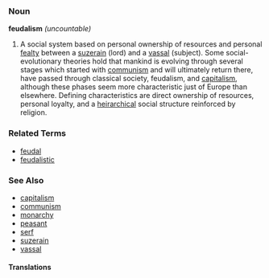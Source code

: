 ===Noun===
'''feudalism'''  ''(uncountable)''

#A social system based on personal ownership of resources and personal [[fealty]] between a [[suzerain]] (lord) and a [[vassal]] (subject). Some social-evolutionary theories hold that mankind is evolving through several stages which started with [[communism]] and will ultimately return there, have passed through classical society, feudalism, and [[capitalism]], although these phases seem more characteristic just of Europe than elsewhere. Defining characteristics are direct ownership of resources, personal loyalty, and a [[heirarchical]] social structure reinforced by religion.

===Related Terms===
*[[feudal]]
*[[feudalistic]]

===See Also===
*[[capitalism]]
*[[communism]]
*[[monarchy]]
*[[peasant]]
*[[serf]]
*[[suzerain]]
*[[vassal]]

====Translations====
